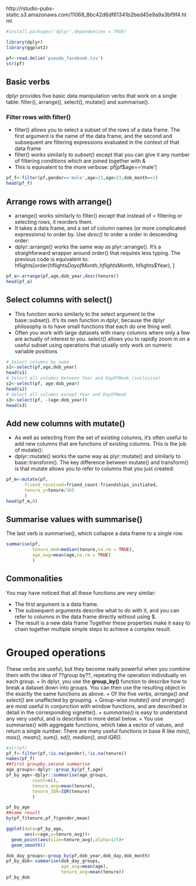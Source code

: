 http://rstudio-pubs-static.s3.amazonaws.com/11068_8bc42d6df61341b2bed45e9a9a3bf9f4.html
```r
#install.packages('dplyr',dependencies = TRUE)
```
```r
library(dplyr)
library(ggplot2)
```
```r
pf<-read.delim('pseudo_facebook.tsv')
str(pf)

```
## Basic verbs
dplyr provides five basic data manipulation verbs that work on a single table: filter(), arrange(), select(), mutate() and summarise().

### Filter rows with filter()

+ filter() allows you to select a subset of the rows of a data frame. The first argument is the name of the data frame, and the second and subsequent are filtering expressions evaluated in the context of that data frame
+ filter() works similarly to *subset()* except that you can give it any number of filtering conditions which are joined together with & 
+ This is equivalent to the more verbose: pf[pf$age=='male']
```r
pf_f<-filter(pf,gender=='male',age>21,age<23,dob_month==1)
head(pf_f)
```
## Arrange rows with arrange()
+ arrange() works similarly to filter() except that instead of = filtering or selecting rows, it reorders them.   
+ It takes a data frame, and a set of column names (or more complicated expressions) to order by. Use *desc()* to order a order in descending order:  
+ dplyr::arrange() works the same way as plyr::arrange(). It's a straighforward wrapper around order() that requires less typing. The previous code is equivalent to:    
hflights[order(hflights$DayofMonth, hflights$Month, hflights$Year), ]
```r
pf_a<-arrange(pf,age,dob_year,desc(tenure))
head(pf_a)
```
## Select columns with select()

+ This function works similarly to the select argument to the base::subset(). It's its own function in dplyr, because the dplyr philosophy is to have small functions that each do one thing well.
+ Often you work with large datasets with many columns where only a few are actually of interest to you. select() allows you to rapidly zoom in on a useful subset using operations that usually only work on numeric variable positions
```r
# Select columns by name
s1<-select(pf,age,dob_year)
head(s1)
# Select all columns between Year and DayOfWeek (inclusive)
s2<-select(pf, age:dob_year)
head(s2)
# Select all columns except Year and DayOfWeek
s3<-select(pf, -(age:dob_year))
head(s3)
```
## Add new columns with mutate()

+ As well as selecting from the set of existing columns, it's often useful to add new columns that are functions of existing columns. This is the job of mutate():
+ dplyr::mutate() works the same way as plyr::mutate() and similarly to base::transform(). The key difference between mutate() and transform() is that mutate allows you to refer to columns that you just created:
```r
pf_m<-mutate(pf,
       friend_received=friend_count-friendships_initiated,
       tenure_y=tenure/365
       )
head(pf_m,8)

```
## Summarise values with summarise()
The last verb is summarise(), which collapse a data frame to a single row.
```r
summarise(pf,
          tenure_med=median(tenure,na.rm = TRUE),
          age_avg=mean(age,na.rm = TRUE)
          )

```

## Commonalities
You may have noticed that all these functions are very similar:

+ The first argument is a data frame.
+ The subsequent arguments describe what to do with it, and you can refer to columns in the data frame directly without using $.
+ The result is a new data frame
Together these properties make it easy to chain together multiple simple steps to achieve a complex result.

# Grouped operations
These verbs are useful, but they become really powerful when you combine them with the idea of ??group by??, repeating the operation individually on each group. 
+ In dplyr, you use the **group_by()** function to describe how to break a dataset down into groups. You can then use the resulting object in the exactly the same functions as above.
+ Of the five verbs, *arrange() and select()* are unaffected by grouping. 
+ Group-wise *mutate() and arrange()* are most useful in conjunction with window functions, and are described in detail in the corresponding vignette(). 
+ *summarise()* is easy to understand any very useful, and is described in more detail below.
+ You use summarise() with aggregate functions, which take a vector of values, and return a single number. There are many useful functions in base R like *min(), max(), mean(), sum(), sd(), median(), and IQR()*. 
```r
#str(pf)
pf_f<-filter(pf,!is.na(gender),!is.na(tenure))
names(pf_f)
##first groupby,second summarise
age_groups<-dplyr::group_by(pf_f,age)
pf_by_age<-dplyr::summarise(age_groups,
          count=n(),
          tenure_avg=mean(tenure),
          tenure_IQR=IQR(tenure)
          )

pf_by_age
##same result
by(pf_f$tenure,pf_f$gender,mean)

ggplot(data=pf_by_age,
       aes(x=age,y=tenure_avg))+
  geom_point(aes(size=tenure_avg),alpha=1/5)+
  geom_smooth()
```
```r
dob_day_groups<-group_by(pf,dob_year,dob_day,dob_month)
pf_by_dob<-summarise(dob_day_groups,
                     age_avg=mean(age),
                     tenure_avg=mean(tenure))
pf_by_dob
```

